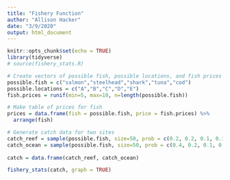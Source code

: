 ```yaml
---
title: "Fishery Function"
author: "Allison Hacker"
date: "3/9/2020"
output: html_document
---
```


```r
knitr::opts_chunk$set(echo = TRUE)
library(tidyverse)
# source(fishery_stats.R)
```


```r
# Create vectors of possible fish, possible locations, and fish prices
possible.fish = c("salmon","steelhead","shark","tuna","cod")
possible.locations = c("A","B","C","D","E")
fish.prices = runif(min=5, max=10, n=length(possible.fish))

# Make table of prices for fish
prices = data.frame(fish = possible.fish, price = fish.prices) %>% 
  arrange(fish)

# Generate catch data for two sites
catch_reef = sample(possible.fish, size=50, prob = c(0.2, 0.2, 0.1, 0.1, 0.4), replace=T)
catch_ocean = sample(possible.fish, size=50, prob = c(0.4, 0.2, 0.1, 0.1, 0.2), replace=T)
  
catch = data.frame(catch_reef, catch_ocean)

fishery_stats(catch, graph = TRUE)
```

